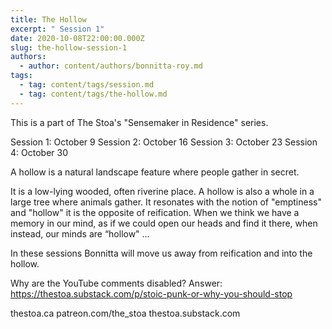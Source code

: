 ```yaml
---
title: The Hollow
excerpt: " Session 1"
date: 2020-10-08T22:00:00.000Z
slug: the-hollow-session-1
authors:
  - author: content/authors/bonnitta-roy.md
tags:
  - tag: content/tags/session.md
  - tag: content/tags/the-hollow.md
---
```


This is a part of The Stoa's "Sensemaker in Residence" series. 

Session 1: October 9
Session 2: October 16
Session 3: October 23
Session 4: October 30

A hollow is a natural landscape feature where people gather in secret.

It is a low-lying wooded, often riverine place. A hollow is also a whole in a large tree where animals gather. It resonates with the notion of "emptiness" and "hollow" it is the opposite of reification. When we think we have a memory in our mind, as if we could open our heads and find it there, when instead, our minds are “hollow" …

In these sessions Bonnitta will move us away from reification and into the hollow.

Why are the YouTube comments disabled? Answer: https://thestoa.substack.com/p/stoic-punk-or-why-you-should-stop

thestoa.ca
patreon.com/the_stoa
thestoa.substack.com
